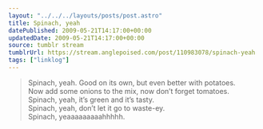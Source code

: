 ```yaml
---
layout: "../../../layouts/posts/post.astro"
title: Spinach, yeah
datePublished: 2009-05-21T14:17:00+00:00
updatedDate: 2009-05-21T14:17:00+00:00
source: tumblr stream
tumblrUrl: https://stream.anglepoised.com/post/110983078/spinach-yeah
tags: ["linklog"]
---
```


> Spinach, yeah. Good on its own, but even better with potatoes.<br />
> Now add some onions to the mix, now don&rsquo;t forget tomatoes.<br />
> Spinach, yeah, it&rsquo;s green and it&rsquo;s tasty.<br />
> Spinach, yeah, don&rsquo;t let it go to waste-ey.<br />
> Spinach, yeaaaaaaaaahhhhh.
